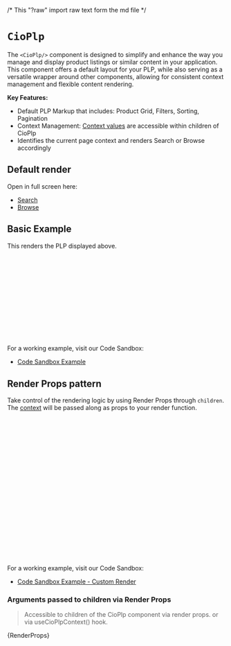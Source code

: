 /* This "?raw" import raw text form the md file */

<Meta of={CioPlpStories} />

# `CioPlp`

The `<CioPlp/>` component is designed to simplify and enhance the way you manage and display product listings or similar content in your application.
This component offers a default layout for your PLP, while also serving as a versatile wrapper around other components, allowing for consistent context management and flexible content rendering.

**Key Features:**

- Default PLP Markup that includes: Product Grid, Filters, Sorting, Pagination
- Context Management: [Context values](./?path=/docs/components-cioplp--code-examples#arguments-passed-to-children-via-render-props) are accessible within children of CioPlp
- Identifies the current page context and renders Search or Browse accordingly

## Default render

Open in full screen here:

- <a href='./?path=/story/components-cioplp--search-plp'>Search</a>
- <a href='./?path=/story/components-cioplp--browse-plp'>Browse</a>

<Canvas of={CioPlpStories.SearchPlp} />

## Basic Example

This renders the PLP displayed above.

```jsx
import React from 'react';
import { CioPlp } from '@constructor-io/constructorio-ui-plp';
import '@constructor-io/constructorio-ui-plp/styles.css';

const apiKey = 'MY_API_KEY';

function MyComponent() {
  return (
    <>
      <CioPlp apiKey={apiKey} />
    </>
  );
}
```

For a working example, visit our Code Sandbox:
- <a href='https://codesandbox.io/p/sandbox/constructorio-ui-plp-example-fpz8sz' target='_blank' rel='noopener noreferrer'>Code Sandbox Example</a>

## Render Props pattern

Take control of the rendering logic by using Render Props through `children`.
The [context](..?path=/docs/components-cioplp--code-examples#cioplp-context-value) will be passed along as props to your render function.

```jsx
import { CioPlp } from '@constructor-io/constructorio-ui-plp';

function MyGrid(props) {
  const {
    cioClient,
    cioClientOptions,
    setCioClientOptions,
    formatters,
    itemFieldGetters,
    urlHelpers,
  } = props;

  return <>{/* CUSTOM_MARKUP_HERE */}</>;
}

function MyComponent() {
  return (
    <CioPlp apiKey={apiKey}>
      <MyGrid />
    </CioPlp>
  );
}
```

For a working example, visit our Code Sandbox:
- <a href='https://codesandbox.io/p/sandbox/constructorio-ui-plp-customization-example-sgdgkl?file=%2Fsrc%2Fcomponents%2FCioPlpComponent.js%3A26%2C35' target='_blank' rel='noopener noreferrer'>Code Sandbox Example - Custom Render</a>

### Arguments passed to children via Render Props

> Accessible to children of the CioPlp component via render props.
> or via useCioPlpContext() hook.

<Markdown>{RenderProps}</Markdown>
